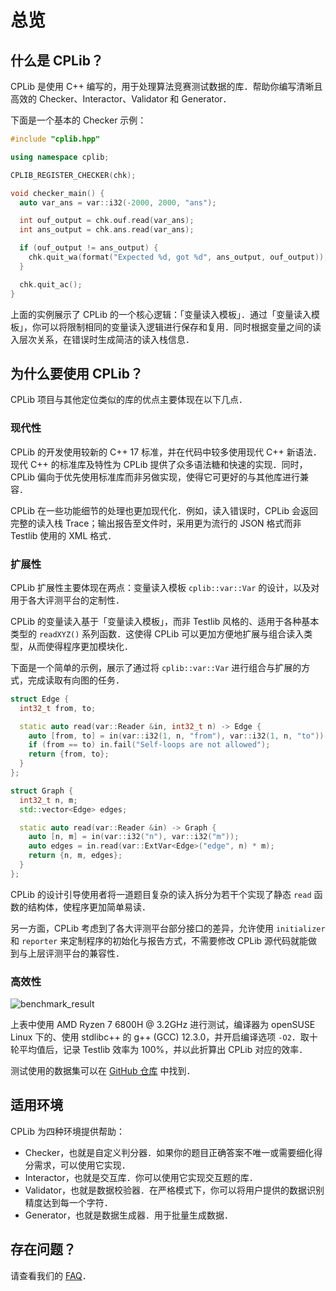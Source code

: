 # 总览

## 什么是 CPLib？

CPLib 是使用 C++ 编写的，用于处理算法竞赛测试数据的库．帮助你编写清晰且高效的 Checker、Interactor、Validator 和 Generator．

下面是一个基本的 Checker 示例：

```cpp filename="chk.cpp" copy showLineNumbers
#include "cplib.hpp"

using namespace cplib;

CPLIB_REGISTER_CHECKER(chk);

void checker_main() {
  auto var_ans = var::i32(-2000, 2000, "ans");

  int ouf_output = chk.ouf.read(var_ans);
  int ans_output = chk.ans.read(var_ans);

  if (ouf_output != ans_output) {
    chk.quit_wa(format("Expected %d, got %d", ans_output, ouf_output));
  }

  chk.quit_ac();
}
```

上面的实例展示了 CPLib 的一个核心逻辑：「变量读入模板」．通过「变量读入模板」，你可以将限制相同的变量读入逻辑进行保存和复用．同时根据变量之间的读入层次关系，在错误时生成简洁的读入栈信息．

## 为什么要使用 CPLib？

CPLib 项目与其他定位类似的库的优点主要体现在以下几点．

### 现代性

CPLib 的开发使用较新的 C++ 17 标准，并在代码中较多使用现代 C++ 新语法．现代 C++ 的标准库及特性为 CPLib 提供了众多语法糖和快速的实现．同时，CPLib 偏向于优先使用标准库而非另做实现，使得它可更好的与其他库进行兼容．

CPLib 在一些功能细节的处理也更加现代化．例如，读入错误时，CPLib 会返回完整的读入栈 Trace；输出报告至文件时，采用更为流行的 JSON 格式而非 Testlib 使用的 XML 格式．

### 扩展性

CPLib 扩展性主要体现在两点：变量读入模板 `cplib::var::Var` 的设计，以及对用于各大评测平台的定制性．

CPLib 的变量读入基于「变量读入模板」，而非 Testlib 风格的、适用于各种基本类型的 `readXYZ()` 系列函数．这使得 CPLib 可以更加方便地扩展与组合读入类型，从而使得程序更加模块化．

下面是一个简单的示例，展示了通过将 `cplib::var::Var` 进行组合与扩展的方式，完成读取有向图的任务．

```cpp
struct Edge {
  int32_t from, to;

  static auto read(var::Reader &in, int32_t n) -> Edge {
    auto [from, to] = in(var::i32(1, n, "from"), var::i32(1, n, "to"));
    if (from == to) in.fail("Self-loops are not allowed");
    return {from, to};
  }
};

struct Graph {
  int32_t n, m;
  std::vector<Edge> edges;

  static auto read(var::Reader &in) -> Graph {
    auto [n, m] = in(var::i32("n"), var::i32("m"));
    auto edges = in.read(var::ExtVar<Edge>("edge", n) * m);
    return {n, m, edges};
  }
};
```

CPLib 的设计引导使用者将一道题目复杂的读入拆分为若干个实现了静态 `read` 函数的结构体，使程序更加简单易读．

另一方面，CPLib 考虑到了各大评测平台部分接口的差异，允许使用 `initializer` 和 `reporter` 来定制程序的初始化与报告方式，不需要修改 CPLib 源代码就能做到与上层评测平台的兼容性．

### 高效性

![benchmark_result](/img/benchmark_result.svg)

上表中使用 AMD Ryzen 7 6800H @ 3.2GHz 进行测试，编译器为 openSUSE Linux 下的、使用 stdlibc++ 的 g++ (GCC) 12.3.0，并开启编译选项 `-O2`．取十轮平均值后，记录 Testlib 效率为 100\%，并以此折算出 CPLib 对应的效率．

测试使用的数据集可以在 [GitHub 仓库](https://github.com/rindag-devs/cplib/tree/main/benchmark) 中找到．

## 适用环境

CPLib 为四种环境提供帮助：

- Checker，也就是自定义判分器．如果你的题目正确答案不唯一或需要细化得分需求，可以使用它实现．
- Interactor，也就是交互库．你可以使用它实现交互题的库．
- Validator，也就是数据校验器．在严格模式下，你可以将用户提供的数据识别精度达到每一个字符．
- Generator，也就是数据生成器．用于批量生成数据．

## 存在问题？

请查看我们的 [FAQ](faq)．
